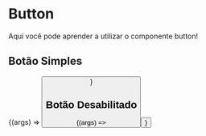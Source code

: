
<Meta title="Components/Commons/Button" component={Button} />

# Button 

Aqui você pode aprender a utilizar o componente button!

<ArgsTable of={Button} />

## Botão Simples
<Canvas>
  <Story
    name="Botão Simples"
    args={{ children: 'Botão Simples' }}
  >
    {(args) => <Button {...args} />}
  </Story>
</Canvas>


## Botão Desabilitado
<Canvas>
  <Story
    name="Botão Desabilitado"
    args={{ children: 'Botão Simples', disabled: true }}
  >
    {(args) => <Button {...args} />}
  </Story>
</Canvas>